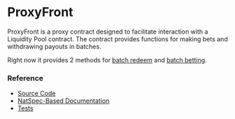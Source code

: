 # ProxyFront

ProxyFront is a proxy contract designed to facilitate interaction with a Liquidity Pool contract. The contract provides functions for making bets and withdrawing payouts in batches.

Right now it provides 2 methods for [batch redeem](/apis/subgraph/guides/redeem-bets#batch-redeem) and [batch betting](/apis/subgraph/guides/place-a-bet#batching).

### Reference

- [Source Code](https://github.com/Azuro-protocol/Azuro-v2-public/blob/main/contracts/extensions/ProxyFront.sol)
- [NatSpec-Based Documentation](https://azuro-protocol.github.io/Azuro-v2-public/#/contracts/extensions/ProxyFront.sol:ProxyFront)
- [Tests](https://github.com/Azuro-protocol/Azuro-v2-public/blob/main/test/proxyfront-test.js)

